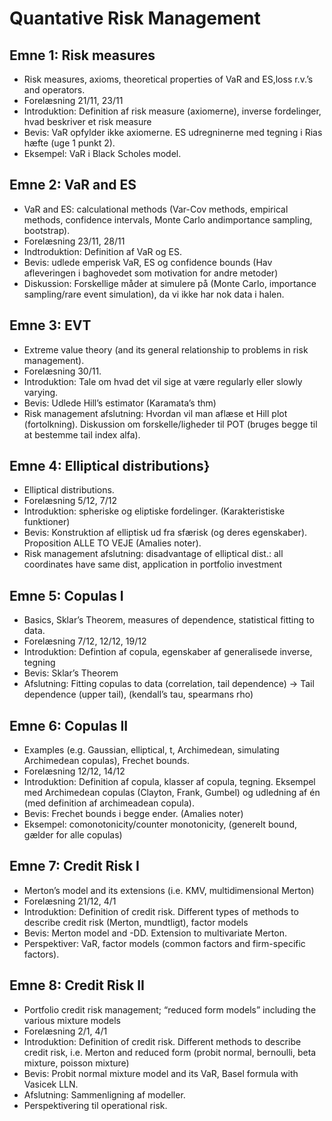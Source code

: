 # Quantative Risk Management

## Emne 1: Risk measures

  * Risk measures, axioms, theoretical properties of VaR and ES,loss r.v.’s and operators.
  * Forelæsning 21/11, 23/11
  * Introduktion: Definition af risk measure (axiomerne), inverse fordelinger, hvad beskriver et risk measure
  * Bevis: VaR opfylder ikke axiomerne. ES udregninerne med tegning i Rias hæfte (uge 1 punkt 2). 
  * Eksempel: VaR i Black Scholes model. 


## Emne 2: VaR and ES

  * VaR and ES: calculational methods (Var-Cov methods, empirical methods, confidence intervals, Monte Carlo andimportance sampling, bootstrap).
  * Forelæsning 23/11, 28/11
  * Indtroduktion: Definition af VaR og ES.
  * Bevis: udlede emperisk VaR, ES og confidence bounds (Hav afleveringen i baghovedet som motivation for andre metoder)
  * Diskussion: Forskellige måder at simulere på (Monte Carlo, importance sampling/rare event simulation), da vi ikke har nok data i halen.  

## Emne 3: EVT

  * Extreme value theory (and its general relationship to problems in risk management).
  * Forelæsning 30/11. 
  * Introduktion: Tale om hvad det vil sige at være regularly eller slowly varying.
  * Bevis: Udlede Hill's estimator (Karamata's thm)
  * Risk management afslutning: Hvordan vil man aflæse et Hill plot (fortolkning). Diskussion om forskelle/ligheder til POT (bruges begge til at bestemme tail index alfa). 

## Emne 4: Elliptical distributions}

  * Elliptical distributions.
  * Forelæsning 5/12, 7/12
  * Introduktion: spheriske og eliptiske fordelinger. (Karakteristiske funktioner)
  * Bevis: Konstruktion af elliptisk ud fra sfærisk (og deres egenskaber). Proposition ALLE TO VEJE (Amalies noter).
  * Risk management afslutning: disadvantage of elliptical dist.: all coordinates have same dist, application in portfolio investment 

## Emne 5: Copulas I

  * Basics, Sklar’s Theorem, measures of dependence, statistical fitting to data.
  * Forelæsning 7/12, 12/12, 19/12
  * Introduktion: Defintion af copula, egenskaber af generalisede inverse, tegning 
  * Bevis: Sklar’s Theorem
  * Afslutning: Fitting copulas to data (correlation, tail dependence) -> Tail dependence (upper tail), (kendall's tau, spearmans rho) 

## Emne 6: Copulas II

  * Examples (e.g. Gaussian, elliptical, t, Archimedean, simulating Archimedean copulas), Frechet bounds.
  * Forelæsning 12/12, 14/12
  * Introduktion: Definition af copula, klasser af copula, tegning. Eksempel med Archimedean copulas (Clayton, Frank, Gumbel) og udledning af én (med definition af archimeadean copula). 
  * Bevis: Frechet bounds i begge ender.  (Amalies noter)
  * Eksempel: comonotonicity/counter monotonicity, (generelt bound, gælder for alle copulas) 

## Emne 7: Credit Risk I

  * Merton’s model and its extensions (i.e. KMV, multidimensional Merton)
  * Forelæsning 21/12, 4/1
  * Introduktion: Definition of credit risk. Different types of methods to describe credit risk (Merton, mundtligt), factor models
  * Bevis: Merton model and -DD. Extension to multivariate Merton. 
  * Perspektiver: VaR, factor models (common factors and firm-specific factors).

## Emne 8: Credit Risk II

  * Portfolio credit risk management; "reduced form models" including the various mixture models
  * Forelæsning 2/1, 4/1
  * Introduktion: Definition of credit risk. Different methods to describe credit risk, i.e. Merton and reduced form (probit normal, bernoulli, beta mixture, poisson mixture)
  * Bevis: Probit normal mixture model and its VaR, Basel formula with Vasicek LLN. 
  * Afslutning: Sammenligning af modeller.
  * Perspektivering til operational risk. 
